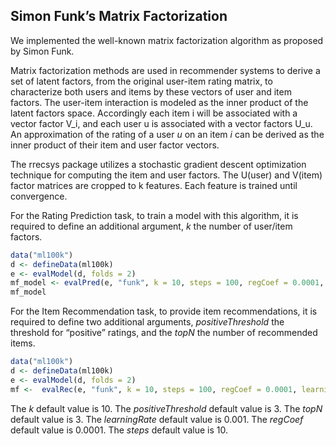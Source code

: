 <!--
%\VignetteEngine{knitr::knitr}
%\VignetteIndexEntry{2.4 Simon Funk's SVD}
-->

## Simon Funk's Matrix Factorization

We implemented the well-known matrix factorization algorithm as proposed by Simon Funk. 

Matrix factorization methods are used in recommender systems to derive a set of latent factors, from the original user-item rating matrix, to characterize both users and items by these vectors of user and item factors. The user-item interaction is modeled as the inner product of the latent factors space. Accordingly each item i will be associated with a vector factor V_i, and each user u is associated with a vector factors U_u. An approximation of the rating of a user $u$ on an item $i$ can be derived as the 
inner product of their item and user factor vectors.

The rrecsys package utilizes a stochastic gradient descent optimization technique for computing the item and user factors. The U(user) and V(item) factor matrices are cropped to k features.  Each feature is trained until convergence. 

For the Rating Prediction task, to train a model with this algorithm, it is required to define an additional argument, _k_ the number of user/item factors.
```r
data("ml100k")
d <- defineData(ml100k)
e <- evalModel(d, folds = 2)
mf_model <- evalPred(e, "funk", k = 10, steps = 100, regCoef = 0.0001, learningRate = 0.001, biases = F)
mf_model
```
For the Item Recommendation task, to provide item recommendations, it is required to define two additional arguments, _positiveThreshold_  the threshold for "positive" ratings, and the _topN_ the number of recommended items.
 
```r
data("ml100k")
d <- defineData(ml100k)
e <- evalModel(d, folds = 2)
mf <-  evalRec(e, "funk", k = 10, steps = 100, regCoef = 0.0001, learningRate = 0.001, biases = F, positiveThreshold = 3, topN = 3)
```


The _k_ default value is 10.
The _positiveThreshold_ default value is 3.
The _topN_ default value is 3.
The _learningRate_ default value is 0.001.
The _regCoef_ default value is 0.0001.
The _steps_ default value is 10.




<!-- _k_ is he number of features, _regCoef_ the regularization term and _learningRate_ the learning rate. 

% The returned object is of type _SVDclass_. 

% To get more details about the slots read the reference [manual](https://CRAN.R-project.org/package=rrecsys).
-->

